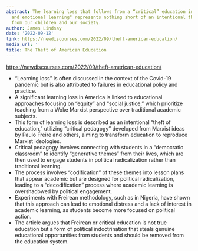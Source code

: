 ```yaml
---
abstract: The learning loss that follows from a “critical” education into "social
  and emotional learning" represents nothing short of an intentional theft of education
  from our children and our society.
author: James Lindsay
date: '2022-09-12'
link: https://newdiscourses.com/2022/09/theft-american-education/
media_url: ''
title: The Theft of American Education
---
```

<https://newdiscourses.com/2022/09/theft-american-education/>

- "Learning loss" is often discussed in the context of the Covid-19 pandemic but is also attributed to failures in educational policy and practice.
- A significant learning loss in America is linked to educational approaches focusing on "equity" and "social justice," which prioritize teaching from a Woke Marxist perspective over traditional academic subjects.
- This form of learning loss is described as an intentional "theft of education," utilizing "critical pedagogy" developed from Marxist ideas by Paulo Freire and others, aiming to transform education to reproduce Marxist ideologies.
- Critical pedagogy involves connecting with students in a "democratic classroom" to identify "generative themes" from their lives, which are then used to engage students in political radicalization rather than traditional learning.
- The process involves "codification" of these themes into lesson plans that appear academic but are designed for political radicalization, leading to a "decodification" process where academic learning is overshadowed by political engagement.
- Experiments with Freirean methodology, such as in Nigeria, have shown that this approach can lead to emotional distress and a lack of interest in academic learning, as students become more focused on political action.
- The article argues that Freirean or critical education is not true education but a form of political indoctrination that steals genuine educational opportunities from students and should be removed from the education system.